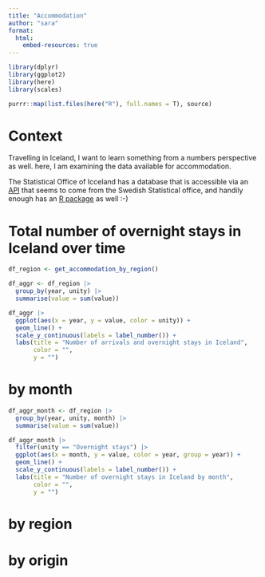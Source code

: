 ```yaml
---
title: "Accommodation"
author: "sara"
format: 
  html:
    embed-resources: true
---
```


```r
library(dplyr)
library(ggplot2)
library(here)
library(scales)

purrr::map(list.files(here("R"), full.names = T), source)
```



# Context

Travelling in Iceland, I want to learn something from a numbers perspective as well. here, I am examining the data available for accommodation.

The Statistical Office of Icceland has a database that is accessible via an [API](https://www.scb.se/api_en/) that seems to come from the Swedish Statistical office, and handily enough has an [R package](https://github.com/rOpenGov/pxweb) as well :-) 

# Total number of overnight stays in Iceland over time

```r
df_region <- get_accommodation_by_region()

df_aggr <- df_region |> 
  group_by(year, unity) |> 
  summarise(value = sum(value))
```

```r
df_aggr |> 
  ggplot(aes(x = year, y = value, color = unity)) +
  geom_line() +
  scale_y_continuous(labels = label_number()) +
  labs(title = "Number of arrivals and overnight stays in Iceland",
       color = "",
       y = "")
```


# by month

```r
df_aggr_month <- df_region |> 
  group_by(year, unity, month) |> 
  summarise(value = sum(value))
```

```r
df_aggr_month |> 
  filter(unity == "Overnight stays") |> 
  ggplot(aes(x = month, y = value, color = year, group = year)) +
  geom_line() +
  scale_y_continuous(labels = label_number()) +
  labs(title = "Number of overnight stays in Iceland by month",
       color = "",
       y = "")
```


# by region

# by origin
